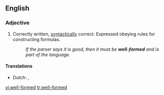 {{rfc|native speaker needed}}
==English==

===Adjective===
{{en-adj|-}}

# {{context|linguistics|computing}} Correctly written, [[syntactically]] correct.  Expressed obeying rules for constructing formulas.
#: ''If the parser says it is good, then it must be '''well-formed''' and is part of the language.''

====Translations====
{{trans-top|syntactically correct}}
* Dutch: {{t|nl|welgevormd}}, {{t|nl|goed}} {{t|nl|gevormd}}
{{trans-mid}}
{{trans-bottom}}

[[vi:well-formed]]
[[tr:well-formed]]
